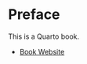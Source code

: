 # Preface {.unnumbered}

This is a Quarto book.

- [Book Website](https://braganeto.engr.tamu.edu/book-website/)